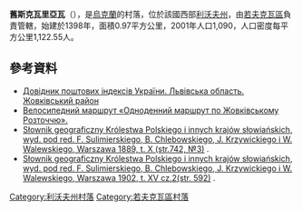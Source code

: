 {{coord|50|2|19|N|23|56|41|E|scale:30000|display=title}}

'''舊斯克瓦里亞瓦'''（{{lang-uk|Стара Скварява}}），是[[烏克蘭|烏克蘭]]的村落，位於該國西部[[利沃夫州|利沃夫州]]，由[[若夫克瓦區|若夫克瓦區]]負責管轄，始建於1398年，面積0.97平方公里，2001年人口1,090，人口密度每平方公里1,122.55人。

==參考資料==
*[http://www.uaidx.com/13/280/index Довідник поштових індексів України. Львівська область. Жовківський район] {{Wayback|url=http://www.uaidx.com/13/280/index |date=20161003171007 }}
* [http://www.szlak.jpartsystem.pl/?g=ua&o=15&fl=ua& Велосипедний маршрут «Одноденний маршрут по Жовківському Розточчю».]{{dead link|date=2018年4月 |bot=InternetArchiveBot |fix-attempted=yes }}
* [http://dir.icm.edu.pl/pl/Slownik_geograficzny/Tom_X/742  Słownik geograficzny Królestwa Polskiego i innych krajów słowiańskich, wyd. pod red. F. Sulimierskiego, B. Chlebowskiego, J. Krzywickiego i W. Walewskiego, Warszawa 1889, t. X (str.742, №3)] {{Wayback|url=http://dir.icm.edu.pl/pl/Slownik_geograficzny/Tom_X/742 |date=20171225084615 }}.
* [http://dir.icm.edu.pl/pl/Slownik_geograficzny/Tom_XV_cz.2/592  Słownik geograficzny Królestwa Polskiego i innych krajów słowiańskich, wyd. pod red. F. Sulimierskiego, B. Chlebowskiego, J. Krzywickiego i W. Walewskiego, Warszawa 1902, t. XV cz.2(str. 592)] {{Wayback|url=http://dir.icm.edu.pl/pl/Slownik_geograficzny/Tom_XV_cz.2/592 |date=20110125195113 }}.

{{DEFAULTSORT:Стара Скварява}}
[[Category:利沃夫州村落|Category:利沃夫州村落]]
[[Category:若夫克瓦區村落|Category:若夫克瓦區村落]]


{{Lviv-geo-stub}}